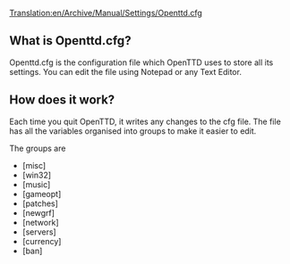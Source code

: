 [[Translation:en/Archive/Manual/Settings/Openttd.cfg]]
==What is Openttd.cfg?==

Openttd.cfg is the configuration file which OpenTTD uses to store all its settings. You can edit the file using Notepad or any Text Editor.

==How does it work?==

Each time you quit OpenTTD, it writes any changes to the cfg file.
The file has all the variables organised into groups to make it easier to edit.

The groups are
*<nowiki>[misc]</nowiki>
*<nowiki>[win32]</nowiki>
*<nowiki>[music]</nowiki>
*<nowiki>[gameopt]</nowiki>
*<nowiki>[patches]</nowiki>
*<nowiki>[newgrf]</nowiki>
*<nowiki>[network]</nowiki>
*<nowiki>[servers]</nowiki>
*<nowiki>[currency]</nowiki>
*<nowiki>[ban]</nowiki>